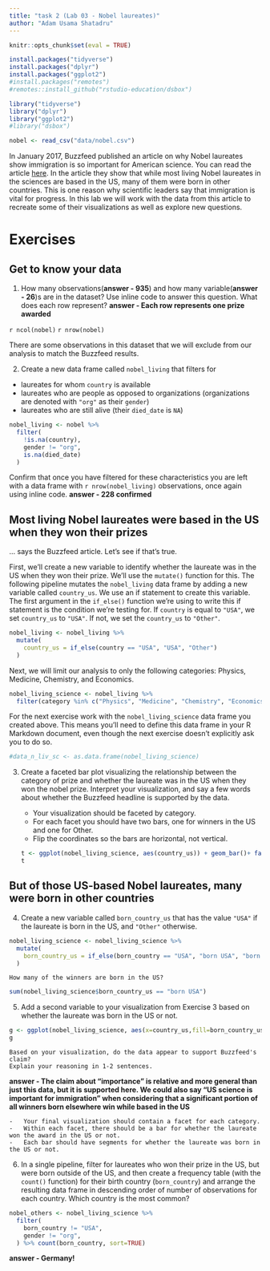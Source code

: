 ```yaml
---
title: "task 2 (Lab 03 - Nobel laureates)"
author: "Adam Usama Shatadru"
---
```


```r
knitr::opts_chunk$set(eval = TRUE)
```

  ```r
install.packages("tidyverse")
install.packages("dplyr")
install.packages("ggplot2")
#install.packages("remotes")
#remotes::install_github("rstudio-education/dsbox")

library("tidyverse")
library("dplyr")
library("ggplot2")
#library("dsbox")
```

```r
nobel <- read_csv("data/nobel.csv")
```

In January 2017, Buzzfeed published an article on why Nobel laureates show immigration is so important for American science.
You can read the article [here](https://www.buzzfeednews.com/article/peteraldhous/immigration-and-science).
In the article they show that while most living Nobel laureates in the sciences are based in the US, many of them were born in other countries.
This is one reason why scientific leaders say that immigration is vital for progress.
In this lab we will work with the data from this article to recreate some of their visualizations as well as explore new questions.

# Exercises

## Get to know your data

1.  How many observations(**answer - 935**) and how many variable(**answer - 26**)s are in the dataset? Use inline code to answer this question. What does each row represent? **answer - Each row represents one prize awarded**

`r ncol(nobel)`
`r nrow(nobel)`

There are some observations in this dataset that we will exclude from our analysis to match the Buzzfeed results.

2.  Create a new data frame called `nobel_living` that filters for

-   laureates for whom `country` is available
-   laureates who are people as opposed to organizations (organizations are denoted with `"org"` as their `gender`)
-   laureates who are still alive (their `died_date` is `NA`)

```r
nobel_living <- nobel %>%
  filter(
    !is.na(country),
    gender != "org",
    is.na(died_date)
  )
```

Confirm that once you have filtered for these characteristics you are left with a data frame with `r nrow(nobel_living)` observations, once again using inline code.
**answer - 228 confirmed**


## Most living Nobel laureates were based in the US when they won their prizes

... says the Buzzfeed article.
Let's see if that's true.

First, we'll create a new variable to identify whether the laureate was in the US when they won their prize.
We'll use the `mutate()` function for this.
The following pipeline mutates the `nobel_living` data frame by adding a new variable called `country_us`.
We use an if statement to create this variable.
The first argument in the `if_else()` function we're using to write this if statement is the condition we're testing for.
If `country` is equal to `"USA"`, we set `country_us` to `"USA"`.
If not, we set the `country_us` to `"Other"`.


```r
nobel_living <- nobel_living %>%
  mutate(
    country_us = if_else(country == "USA", "USA", "Other")
  )
```

Next, we will limit our analysis to only the following categories: Physics, Medicine, Chemistry, and Economics.

```r
nobel_living_science <- nobel_living %>%
  filter(category %in% c("Physics", "Medicine", "Chemistry", "Economics"))
```

For the next exercise work with the `nobel_living_science` data frame you created above.
This means you'll need to define this data frame in your R Markdown document, even though the next exercise doesn't explicitly ask you to do so.

```r
#data_n_liv_sc <- as.data.frame(nobel_living_science)
```

3.  Create a faceted bar plot visualizing the relationship between the category of prize and whether the laureate was in the US when they won the nobel prize.
    Interpret your visualization, and say a few words about whether the Buzzfeed headline is supported by the data.

    -   Your visualization should be faceted by category.
    -   For each facet you should have two bars, one for winners in the US and one for Other.
    -   Flip the coordinates so the bars are horizontal, not vertical.
```r
t <- ggplot(nobel_living_science, aes(country_us)) + geom_bar()+ facet_grid(category ~ .) + coord_flip()
t
```


## But of those US-based Nobel laureates, many were born in other countries


4.  Create a new variable called `born_country_us` that has the value `"USA"` if the laureate is born in the US, and `"Other"` otherwise.

```r
nobel_living_science <- nobel_living_science %>%
  mutate(
    born_country_us = if_else(born_country == "USA", "born USA", "born other")
  )
```


    How many of the winners are born in the US?
    
``` r
sum(nobel_living_science$born_country_us == "born USA")
```

5.  Add a second variable to your visualization from Exercise 3 based on whether the laureate was born in the US or not.

``` r
g <- ggplot(nobel_living_science, aes(x=country_us,fill=born_country_us)) + geom_bar()+ facet_grid(category ~ .)+ coord_flip()
g
```



    Based on your visualization, do the data appear to support Buzzfeed's claim?
    Explain your reasoning in 1-2 sentences.

**answer - The claim about "importance" is relative and more general than just this data, but it is supported here. We could also say "US science is important for immigration" when considering that a significant portion of all winners born elsewhere win while based in the US**

    -   Your final visualization should contain a facet for each category.
    -   Within each facet, there should be a bar for whether the laureate won the award in the US or not.
    -   Each bar should have segments for whether the laureate was born in the US or not.
    
    

6.  In a single pipeline, filter for laureates who won their prize in the US, but were born outside of the US, and then create a frequency table (with the `count()` function) for their birth country (`born_country`) and arrange the resulting data frame in descending order of number of observations for each country. Which country is the most common?

```r
nobel_others <- nobel_living_science %>%
  filter(
    born_country != "USA",
    gender != "org",
  ) %>% count(born_country, sort=TRUE)
```

**answer - Germany!**